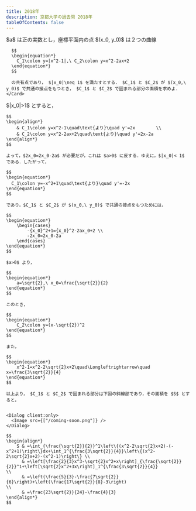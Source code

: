 ```yaml
---
title: 2018年
description: 京都大学の過去問 2018年
tableOfContents: false
---
```



<Tabs>
  <TabItem label="問題">
    <Card>
      $a$ は正の実数とし，座標平面内の点 $(x_0, y_0)$ は２つの曲線

      $$
      \begin{equation*}
        C_1\colon y=|x^2-1|,\ C_2\colon y=x^2-2ax+2
      \end{equation*}
      $$

      の共有点であり， $|x_0|\neq 1$ を満たすとする． $C_1$ と $C_2$ が $(x_0,\ y_0)$ で共通の接点をもつとき， $C_1$ と $C_2$ で囲まれる部分の面積を求めよ．
    </Card>

  </TabItem>
  <TabItem label="解答">
    $|x_0|>1$ とすると，

    $$
    \begin{align*}
        & C_1\colon y=x^2-1\quad\text{より}\quad y'=2x        \\
        & C_2\colon y=x^2-2ax+2\quad\text{より}\quad y'=2x-2a
    \end{align*}
    $$

    よって，$2x_0=2x_0-2a$ が必要だが，これは $a>0$ に反する．ゆえに，$|x_0|< 1$ である．したがって，

    $$
    \begin{equation*}
      C_1\colon y=-x^2+1\quad\text{より}\quad y'=-2x
    \end{equation*}
    $$

    であり，$C_1$ と $C_2$ が $(x_0,\ y_0)$ で共通の接点をもつためには，

    $$
    \begin{equation*}
        \begin{cases}
            -{x_0}^2+1={x_0}^2-2ax_0+2 \\
            -2x_0=2x_0-2a
        \end{cases}
    \end{equation*}
    $$

    $a>0$ より，

    $$
    \begin{equation*}
        a=\sqrt{2},\ x_0=\frac{\sqrt{2}}{2}
    \end{equation*}
    $$

    このとき，

    $$
    \begin{equation*}
        C_2\colon y=(x-\sqrt{2})^2
    \end{equation*}
    $$

    また，

    $$
    \begin{equation*}
        x^2-1=x^2-2\sqrt{2}x+2\quad\Longleftrightarrow\quad x=\frac{3\sqrt{2}}{4}
    \end{equation*}
    $$

    以上より， $C_1$ と $C_2$ で囲まれる部分は下図の斜線部であり，その面積を $S$ とすると，


    <Dialog client:only>
      <Image src={["/coming-soon.png"]} />
    </Dialog>

    $$
    \begin{align*}
        S & =\int_{\frac{\sqrt{2}}{2}}^1\left\{(x^2-2\sqrt{2}x+2)-(-x^2+1)\right\}dx+\int_1^{\frac{3\sqrt{2}}{4}}\left\{(x^2-2\sqrt{2}x+2)-(x^2-1)\right\} \\
          & =\left[\frac{2}{3}x^3-\sqrt{2}x^2+x\right]_{\frac{\sqrt{2}}{2}}^1+\left[\sqrt{2}x^2+3x\right]_1^{\frac{3\sqrt{2}}{4}}                          \\
          & =\left(\frac{5}{3}-\frac{7\sqrt{2}}{6}\right)+\left(\frac{17\sqrt{2}}{8}-3\right)                                                              \\
          & =\frac{23\sqrt{2}}{24}-\frac{4}{3}
    \end{align*}
    $$

  </TabItem>
</Tabs>
